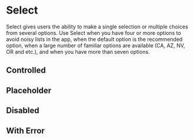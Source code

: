 

<Meta title="Forms/Select" component={Select} />

# Select

Select gives users the ability to make a single selection or multiple choices from several options. Use Select when you have four or more options to avoid noisy lists in the app, when the default option is the recommended option, when a large number of familiar options are available (CA, AZ, NV, OR and etc.), and when you have more than seven options.

<Canvas>
    <Story story={stories.Default} name="Default" />
</Canvas>

<ArgsTable story="Default" />

## Controlled

<Canvas>
    <Story story={stories.Controlled} />
</Canvas>

## Placeholder

<Canvas>
    <Story story={stories.Placeholder} />
</Canvas>

## Disabled

<Canvas>
    <Story story={stories.Disabled} />
</Canvas>

## With Error

<Canvas>
    <Story story={stories.WithError} />
</Canvas>
